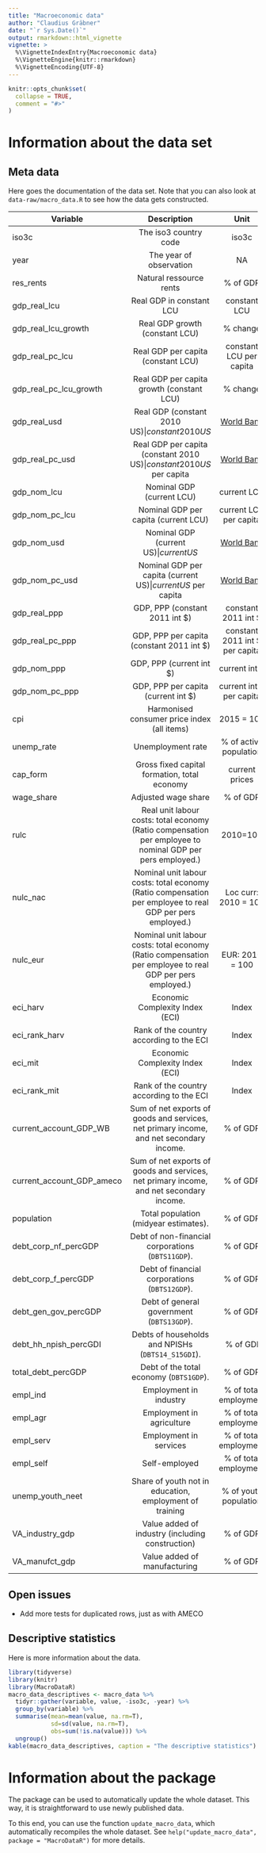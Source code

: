 ```yaml
---
title: "Macroeconomic data"
author: "Claudius Gräbner"
date: "`r Sys.Date()`"
output: rmarkdown::html_vignette
vignette: >
  %\VignetteIndexEntry{Macroeconomic data}
  %\VignetteEngine{knitr::rmarkdown}
  %\VignetteEncoding{UTF-8}
---
```


```r
knitr::opts_chunk$set(
  collapse = TRUE,
  comment = "#>"
)
```

# Information about the data set

## Meta data
Here goes the documentation of the data set. Note that you can also look at `data-raw/macro_data.R` to see how the data gets constructed.


| Variable         | Description                                  | Unit                          | Source           |
| -----------------|:--------------------------------------------:| :----------------------------:|:----------------:|
| iso3c                   | The iso3 country code                                                                                       | iso3c    | [Info][1] |
| year                    | The year of observation                                                                                     |   NA     |  |
| res_rents               | Natural ressource rents                                                                                     | % of GDP | [World Bank][2]
| gdp_real_lcu            | Real GDP in constant LCU                                                                                    | constant LCU | [World Bank][3]
| gdp_real_lcu_growth     | Real GDP growth (constant LCU)                                                                              | % change | [World Bank][4]
| gdp_real_pc_lcu         | Real GDP per capita (constant LCU)                                                                          | constant LCU per capita | [World Bank][5]
| gdp_real_pc_lcu_growth  | Real GDP per capita growth (constant LCU)                                                                   | % change | [World Bank][6]
| gdp_real_usd            | Real GDP (constant 2010 US$)                                                                                | constant 2010 US$ | [World Bank][7]
| gdp_real_pc_usd         | Real GDP per capita (constant 2010 US$)                                                                     | constant 2010 US$ per capita | [World Bank][8]
| gdp_nom_lcu             | Nominal GDP (current LCU)                                                                                   | current LCU | [World Bank][9]
| gdp_nom_pc_lcu          | Nominal GDP per capita (current LCU)                                                                        | current LCU per capita | [World Bank][10]
| gdp_nom_usd             | Nominal GDP (current US$)                                                                                   | current US$ | [World Bank][11]
| gdp_nom_pc_usd          | Nominal GDP per capita (current US$)                                                                        | current US$ per capita | [World Bank][12]
| gdp_real_ppp            | GDP, PPP (constant 2011 int $)                                                                              | constant 2011 int $ | [World Bank][13]
| gdp_real_pc_ppp         | GDP, PPP per capita (constant 2011 int $)                                                                   | constant 2011 int $ per capita | [World Bank][14]
| gdp_nom_ppp             | GDP, PPP (current int $)                                                                                    | current int $ | [World Bank][15]
| gdp_nom_pc_ppp          | GDP, PPP per capita (current int $)                                                                         | current int $ per capita | [World Bank][16]     
| cpi                     | Harmonised consumer price index (all items)                                                                 | 2015 = 100           | [AMECO][16]       |
| unemp_rate              | Unemployment rate                                                                                           | % of active population | [AMECO][16]     |
| cap_form                | Gross fixed capital formation, total economy                                                                | current prices       | [AMECO][16]       |
| wage_share              | Adjusted wage share                                                                                         | % of GDP             | [AMECO][16]       |
| rulc                    | Real unit labour costs: total economy (Ratio compensation per employee to nominal GDP per pers employed.)   | 2010=100             | [AMECO][16]       |
| nulc_nac                | Nominal unit labour costs: total economy (Ratio compensation per employee to real GDP per pers employed.)   | Loc curr: 2010 = 100 | [AMECO][16]       |
| nulc_eur                | Nominal unit labour costs: total economy (Ratio compensation per employee to real GDP per pers employed.)   | EUR: 2010 = 100      | [AMECO][16]       |
| eci_harv                | Economic Complexity Index (ECI)           | Index | [Harvard][17] |
| eci_rank_harv           | Rank of the country according to the ECI  | Index | [Harvard][17] |
| eci_mit                | Economic Complexity Index (ECI)           | Index | [MIT][18] |
| eci_rank_mit           | Rank of the country according to the ECI  | Index | [MIT][18] |
| current_account_GDP_WB           | Sum of net exports of goods and services, net primary income, and net secondary income.  | % of GDP | [World Bank][19] |
| current_account_GDP_ameco           | Sum of net exports of goods and services, net primary income, and net secondary income.  | % of GDP | [AMECO][16] |
| population           | Total population (midyear estimates).  | % of GDP | [World Bank][20] |
| debt_corp_nf_percGDP  | Debt of non-financial corporations (`DBTS11GDP`).  | % of GDP | [OECD (FIN_IND_FBS)][21]|
| debt_corp_f_percGDP   | Debt of financial corporations (`DBTS12GDP`).  | % of GDP | [OECD (FIN_IND_FBS)][21]|
| debt_gen_gov_percGDP  | Debt of general government (`DBTS13GDP`).  | % of GDP | [OECD (FIN_IND_FBS)][21] |
| debt_hh_npish_percGDI | Debts of households and NPISHs (`DBTS14_S15GDI`).  | % of GDI | [OECD (FIN_IND_FBS)][21]|
| total_debt_percGDP    | Debt of the total economy (`DBTS1GDP`).  | % of GDP | [OECD (FIN_IND_FBS)][21] |
| empl_ind | Employment in industry | % of total employment | [World Bank][22] |
| empl_agr | Employment in agriculture | % of total employment | [World Bank][23] |
| empl_serv | Employment in services | % of total employment | [World Bank][24] |
| empl_self | Self-employed | % of total employment | [World Bank][25] |
| unemp_youth_neet | Share of youth not in education, employment of training |  % of youth population | [World Bank][26] |
| VA_industry_gdp | Value added of industry (including construction) |  % of GDP |  [World Bank][27] |
| VA_manufct_gdp | Value added of manufacturing | % of GDP |  [World Bank][28] |

[1]: https://unstats.un.org/unsd/tradekb/knowledgebase/country-code
[2]: https://data.worldbank.org/indicator/ny.gdp.totl.rt.zs
[3]: https://data.worldbank.org/indicator/NY.GDP.MKTP.KN
[4]: https://data.worldbank.org/indicator/NY.GDP.PCAP.KN
[5]: https://data.worldbank.org/indicator/NY.GDP.PCAP.KD.ZG
[6]: https://data.worldbank.org/indicator/NY.GDP.MKTP.KD
[7]: https://data.worldbank.org/indicator/NY.GDP.PCAP.KD
[8]: https://data.worldbank.org/indicator/NY.GDP.MKTP.CN
[9]: https://data.worldbank.org/indicator/NY.GDP.PCAP.CN
[10]:https://data.worldbank.org/indicator/NY.GDP.MKTP.CD
[11]: https://data.worldbank.org/indicator/NY.GDP.PCAP.CD
[12]: https://data.worldbank.org/indicator/NY.GDP.MKTP.PP.KD
[13]: https://data.worldbank.org/indicator/NY.GDP.PCAP.PP.KD
[14]: https://data.worldbank.org/indicator/NY.GDP.MKTP.PP.CD
[15]: https://data.worldbank.org/indicator/NY.GDP.PCAP.PP.CD
[16]: https://ec.europa.eu/info/business-economy-euro/indicators-statistics/economic-databases/macro-economic-database-ameco/download-annual-data-set-macro-economic-database-ameco_en
[17]: http://atlas.cid.harvard.edu/downloads
[18]: https://atlas.media.mit.edu/en/resources/data/
[19]: https://data.worldbank.org/indicator/BN.CAB.XOKA.GD.ZS
[20]: https://data.worldbank.org/indicator/SP.POP.TOTL
[21]: https://stats.oecd.org/Index.aspx?DataSetCode=FIN_IND_FBS
[22]: https://data.worldbank.org/indicator/sl.ind.empl.zs
[23]: https://data.worldbank.org/indicator/SL.AGR.EMPL.ZS
[24]: https://data.worldbank.org/indicator/SL.SRV.EMPL.ZS
[25]: https://data.worldbank.org/indicator/SL.EMP.SELF.ZS
[26]: https://data.worldbank.org/indicator/SL.UEM.NEET.ZS
[27]: https://data.worldbank.org/indicator/NV.IND.TOTL.ZS
[28]: https://data.worldbank.org/indicator/NV.IND.MANF.ZS
## Open issues

* Add more tests for duplicated rows, just as with AMECO


## Descriptive statistics
Here is more information about the data.
```r
library(tidyverse)
library(knitr)
library(MacroDataR)
macro_data_descriptives <- macro_data %>%
  tidyr::gather(variable, value, -iso3c, -year) %>%
  group_by(variable) %>%
  summarise(mean=mean(value, na.rm=T),
            sd=sd(value, na.rm=T),
            obs=sum(!is.na(value))) %>%
  ungroup()
kable(macro_data_descriptives, caption = "The descriptive statistics")
```

# Information about the package

The package can be used to automatically update the whole dataset.
This way, it is straightforward to use newly published data.

To this end, you can use the function `update_macro_data`, which automatically recompiles the whole dataset.
See `help("update_macro_data", package = "MacroDataR")` for more details.
